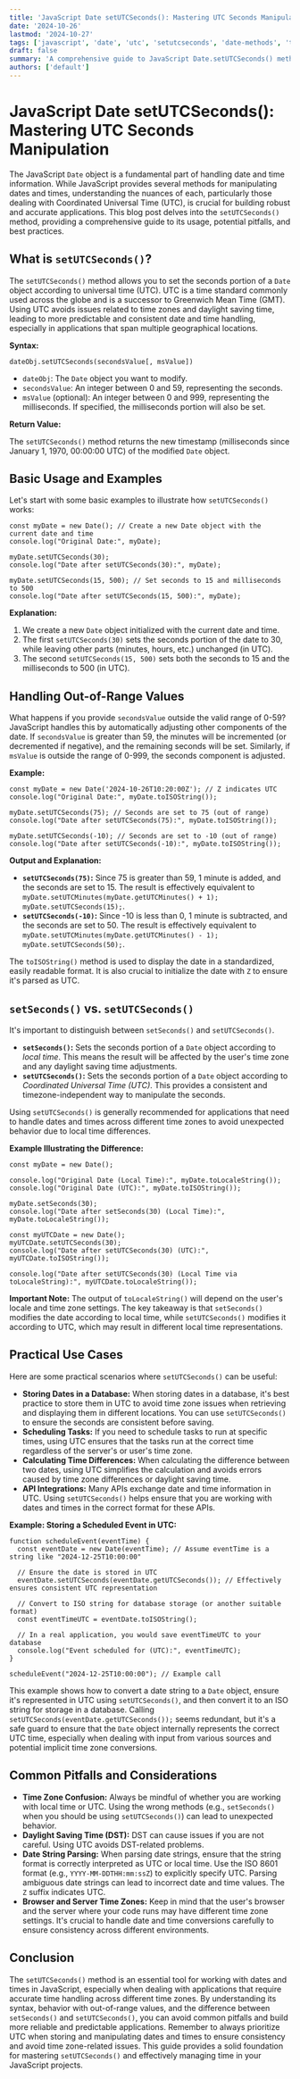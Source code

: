 ```yaml
---
title: 'JavaScript Date setUTCSeconds(): Mastering UTC Seconds Manipulation'
date: '2024-10-26'
lastmod: '2024-10-27'
tags: ['javascript', 'date', 'utc', 'setutcseconds', 'date-methods', 'time-manipulation']
draft: false
summary: 'A comprehensive guide to JavaScript Date.setUTCSeconds() method. Learn how to set the seconds portion of a Date object according to universal time (UTC), along with practical examples and considerations.'
authors: ['default']
---
```


# JavaScript Date setUTCSeconds(): Mastering UTC Seconds Manipulation

The JavaScript `Date` object is a fundamental part of handling date and time information. While JavaScript provides several methods for manipulating dates and times, understanding the nuances of each, particularly those dealing with Coordinated Universal Time (UTC), is crucial for building robust and accurate applications. This blog post delves into the `setUTCSeconds()` method, providing a comprehensive guide to its usage, potential pitfalls, and best practices.

## What is `setUTCSeconds()`?

The `setUTCSeconds()` method allows you to set the seconds portion of a `Date` object according to universal time (UTC). UTC is a time standard commonly used across the globe and is a successor to Greenwich Mean Time (GMT). Using UTC avoids issues related to time zones and daylight saving time, leading to more predictable and consistent date and time handling, especially in applications that span multiple geographical locations.

**Syntax:**

```plaintext
dateObj.setUTCSeconds(secondsValue[, msValue])
```

- `dateObj`: The `Date` object you want to modify.
- `secondsValue`: An integer between 0 and 59, representing the seconds.
- `msValue` (optional): An integer between 0 and 999, representing the milliseconds. If specified, the milliseconds portion will also be set.

**Return Value:**

The `setUTCSeconds()` method returns the new timestamp (milliseconds since January 1, 1970, 00:00:00 UTC) of the modified `Date` object.

## Basic Usage and Examples

Let's start with some basic examples to illustrate how `setUTCSeconds()` works:

```plaintext
const myDate = new Date(); // Create a new Date object with the current date and time
console.log("Original Date:", myDate);

myDate.setUTCSeconds(30);
console.log("Date after setUTCSeconds(30):", myDate);

myDate.setUTCSeconds(15, 500); // Set seconds to 15 and milliseconds to 500
console.log("Date after setUTCSeconds(15, 500):", myDate);
```

**Explanation:**

1.  We create a new `Date` object initialized with the current date and time.
2.  The first `setUTCSeconds(30)` sets the seconds portion of the date to 30, while leaving other parts (minutes, hours, etc.) unchanged (in UTC).
3.  The second `setUTCSeconds(15, 500)` sets both the seconds to 15 and the milliseconds to 500 (in UTC).

## Handling Out-of-Range Values

What happens if you provide `secondsValue` outside the valid range of 0-59? JavaScript handles this by automatically adjusting other components of the date. If `secondsValue` is greater than 59, the minutes will be incremented (or decremented if negative), and the remaining seconds will be set. Similarly, if `msValue` is outside the range of 0-999, the seconds component is adjusted.

**Example:**

```plaintext
const myDate = new Date('2024-10-26T10:20:00Z'); // Z indicates UTC
console.log("Original Date:", myDate.toISOString());

myDate.setUTCSeconds(75); // Seconds are set to 75 (out of range)
console.log("Date after setUTCSeconds(75):", myDate.toISOString());

myDate.setUTCSeconds(-10); // Seconds are set to -10 (out of range)
console.log("Date after setUTCSeconds(-10):", myDate.toISOString());
```

**Output and Explanation:**

- **`setUTCSeconds(75)`:** Since 75 is greater than 59, 1 minute is added, and the seconds are set to 15. The result is effectively equivalent to `myDate.setUTCMinutes(myDate.getUTCMinutes() + 1); myDate.setUTCSeconds(15);`.
- **`setUTCSeconds(-10)`:** Since -10 is less than 0, 1 minute is subtracted, and the seconds are set to 50. The result is effectively equivalent to `myDate.setUTCMinutes(myDate.getUTCMinutes() - 1); myDate.setUTCSeconds(50);`.

The `toISOString()` method is used to display the date in a standardized, easily readable format. It is also crucial to initialize the date with `Z` to ensure it's parsed as UTC.

## `setSeconds()` vs. `setUTCSeconds()`

It's important to distinguish between `setSeconds()` and `setUTCSeconds()`.

- **`setSeconds()`:** Sets the seconds portion of a `Date` object according to _local time_. This means the result will be affected by the user's time zone and any daylight saving time adjustments.
- **`setUTCSeconds()`:** Sets the seconds portion of a `Date` object according to _Coordinated Universal Time (UTC)_. This provides a consistent and timezone-independent way to manipulate the seconds.

Using `setUTCSeconds()` is generally recommended for applications that need to handle dates and times across different time zones to avoid unexpected behavior due to local time differences.

**Example Illustrating the Difference:**

```plaintext
const myDate = new Date();

console.log("Original Date (Local Time):", myDate.toLocaleString());
console.log("Original Date (UTC):", myDate.toISOString());

myDate.setSeconds(30);
console.log("Date after setSeconds(30) (Local Time):", myDate.toLocaleString());

const myUTCDate = new Date();
myUTCDate.setUTCSeconds(30);
console.log("Date after setUTCSeconds(30) (UTC):", myUTCDate.toISOString());

console.log("Date after setUTCSeconds(30) (Local Time via toLocaleString):", myUTCDate.toLocaleString());
```

**Important Note:** The output of `toLocaleString()` will depend on the user's locale and time zone settings. The key takeaway is that `setSeconds()` modifies the date according to local time, while `setUTCSeconds()` modifies it according to UTC, which may result in different local time representations.

## Practical Use Cases

Here are some practical scenarios where `setUTCSeconds()` can be useful:

- **Storing Dates in a Database:** When storing dates in a database, it's best practice to store them in UTC to avoid time zone issues when retrieving and displaying them in different locations. You can use `setUTCSeconds()` to ensure the seconds are consistent before saving.
- **Scheduling Tasks:** If you need to schedule tasks to run at specific times, using UTC ensures that the tasks run at the correct time regardless of the server's or user's time zone.
- **Calculating Time Differences:** When calculating the difference between two dates, using UTC simplifies the calculation and avoids errors caused by time zone differences or daylight saving time.
- **API Integrations:** Many APIs exchange date and time information in UTC. Using `setUTCSeconds()` helps ensure that you are working with dates and times in the correct format for these APIs.

**Example: Storing a Scheduled Event in UTC:**

```plaintext
function scheduleEvent(eventTime) {
  const eventDate = new Date(eventTime); // Assume eventTime is a string like "2024-12-25T10:00:00"

  // Ensure the date is stored in UTC
  eventDate.setUTCSeconds(eventDate.getUTCSeconds()); // Effectively ensures consistent UTC representation

  // Convert to ISO string for database storage (or another suitable format)
  const eventTimeUTC = eventDate.toISOString();

  // In a real application, you would save eventTimeUTC to your database
  console.log("Event scheduled for (UTC):", eventTimeUTC);
}

scheduleEvent("2024-12-25T10:00:00"); // Example call
```

This example shows how to convert a date string to a `Date` object, ensure it's represented in UTC using `setUTCSeconds()`, and then convert it to an ISO string for storage in a database. Calling `setUTCSeconds(eventDate.getUTCSeconds());` seems redundant, but it's a safe guard to ensure that the `Date` object internally represents the correct UTC time, especially when dealing with input from various sources and potential implicit time zone conversions.

## Common Pitfalls and Considerations

- **Time Zone Confusion:** Always be mindful of whether you are working with local time or UTC. Using the wrong methods (e.g., `setSeconds()` when you should be using `setUTCSeconds()`) can lead to unexpected behavior.
- **Daylight Saving Time (DST):** DST can cause issues if you are not careful. Using UTC avoids DST-related problems.
- **Date String Parsing:** When parsing date strings, ensure that the string format is correctly interpreted as UTC or local time. Use the ISO 8601 format (e.g., `YYYY-MM-DDTHH:mm:ssZ`) to explicitly specify UTC. Parsing ambiguous date strings can lead to incorrect date and time values. The `Z` suffix indicates UTC.
- **Browser and Server Time Zones:** Keep in mind that the user's browser and the server where your code runs may have different time zone settings. It's crucial to handle date and time conversions carefully to ensure consistency across different environments.

## Conclusion

The `setUTCSeconds()` method is an essential tool for working with dates and times in JavaScript, especially when dealing with applications that require accurate time handling across different time zones. By understanding its syntax, behavior with out-of-range values, and the difference between `setSeconds()` and `setUTCSeconds()`, you can avoid common pitfalls and build more reliable and predictable applications. Remember to always prioritize UTC when storing and manipulating dates and times to ensure consistency and avoid time zone-related issues. This guide provides a solid foundation for mastering `setUTCSeconds()` and effectively managing time in your JavaScript projects.
